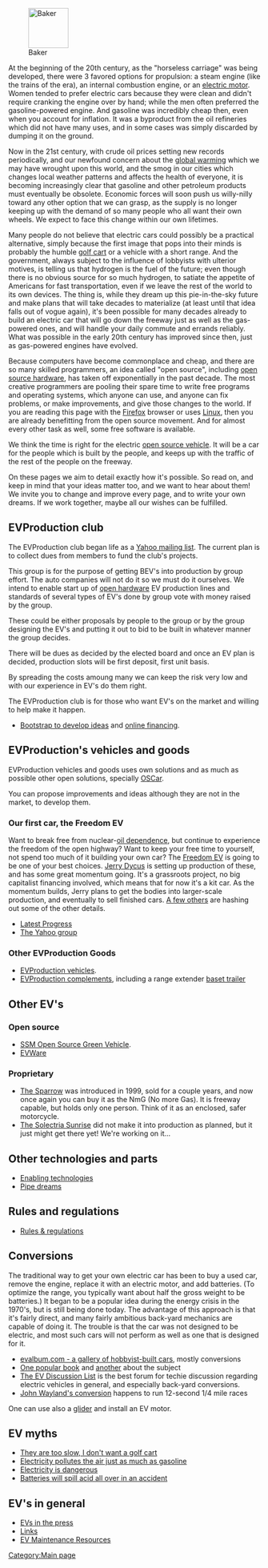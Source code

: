 <center>{{UTC}}</center>
[[Image:Baker-ad1.jpg|right|thumb|80px|Baker]]

At the beginning of the 20th century, as the "horseless carriage" was being developed, there were 3 favored options for propulsion:  a steam engine (like the trains of the era), an internal combustion engine, or an [[electric motor]].  Women tended to prefer electric cars because they were clean and didn't require cranking the engine over by hand; while the men often preferred the gasoline-powered engine.  And gasoline was incredibly cheap then, even when you account for inflation.  It was a byproduct from the oil refineries which did not have many uses, and in some cases was simply discarded by dumping it on the ground.

Now in the 21st century, with crude oil prices setting new records periodically, and our newfound concern about the [[global warming]] which we may have wrought upon this world, and the smog in our cities which changes local weather patterns and affects the health of everyone, it is becoming increasingly clear that gasoline and other petroleum products must eventually be obsolete.  Economic forces will soon push us willy-nilly toward any other option that we can grasp, as the supply is no longer keeping up with the demand of so many people who all want their own wheels.  We expect to face this change within our own lifetimes.

Many people do not believe that electric cars could possibly be a practical alternative, simply because the first image that pops into their minds is probably the humble [[golf cart]] or a vehicle with a short range.  And the government, always subject to the influence of lobbyists with ulterior motives, is telling us that hydrogen is the fuel of the future; even though there is no obvious source for so much hydrogen, to satiate the appetite of Americans for fast transportation, even if we leave the rest of the world to its own devices.  The thing is, while they dream up this pie-in-the-sky future and make plans that will take decades to materialize (at least until that idea falls out of vogue again), it's been possible for many decades already to build an electric car that will go down the freeway just as well as the gas-powered ones, and will handle your daily commute and errands reliably.  What was possible in the early 20th century has improved since then, just as gas-powered engines have evolved.

Because computers have become commonplace and cheap, and there are so many skilled programmers, an idea called "open source", including [[open source hardware]], has taken off exponentially in the past decade.  The most creative programmers are pooling their spare time to write free programs and operating systems, which anyone can use, and anyone can fix problems, or make improvements, and give those changes to the world.  If you are reading this page with the [http://www.mozilla.com/firefox/ Firefox] browser or uses [[wikipedia:Linux|Linux]], then you are already benefitting from the open source movement.  And for almost every other task as well, some free software is available.

We think the time is right for the electric [[open source vehicle]].  It will be a car for the people which is built by the people, and keeps up with the traffic of the rest of the people on the freeway.

On these pages we aim to detail exactly how it's possible.  So read on, and keep in mind that your ideas matter too, and we want to hear about them!  We invite you to change and improve every page, and to write your own dreams.  If we work together, maybe all our wishes can be fulfilled.


== EVProduction club == 

The EVProduction club began life as a [http://groups.yahoo.com/group/EVProduction/ Yahoo mailing list]. The current plan is to collect dues from members to fund the club's projects.

This group is for the purpose of getting BEV's into production by group effort. The auto companies will not do it so we must do it ourselves. We intend to enable start up of [[wikipedia:open hardware|open hardware]] EV production lines and standards of several types of EV's done by group vote with money raised by the group. 

These could be either proposals by people to the group or by the group designing the EV's and putting it out to bid to be built in whatever manner the group decides. 

There will be dues as decided by the elected board and once an EV plan is decided, production slots will be first deposit, first unit basis.

By spreading the costs amoung many we can keep the risk very low and with our experience in EV's do them right.

The EVProduction club is for those who want EV's on the market and willing to help make it happen.

* [http://www.bootstrapaustin.org/wiki/index.php/Welcome_to_the_Bootstrap_Network Bootstrap to develop ideas] and [http://www.bootstrapaustin.org/wiki/index.php/Bootstrap_Online_Financing online financing].

==EVProduction's vehicles and goods ==
EVProduction vehicles and goods uses own solutions and as much as possible other open solutions, specially  [[OSCar]].

You can propose improvements and ideas although they are not in the market, to develop them.

===Our first car, the Freedom EV===

Want to break free from nuclear-[[oil dependence]], but continue to experience the freedom of the open highway?  Want to keep your free time to yourself, not spend too much of it building your own car?  The [[Freedom EV]] is going to be one of your best choices.  [[Jerry Dycus]] is setting up production of these, and has some great momentum going.  It's a grassroots project, no big capitalist financing involved, which means that for now it's a kit car.  As the momentum builds, Jerry plans to get the bodies into larger-scale production, and eventually to sell finished cars.  [[EVProduction:Community Portal|A few others]] are hashing out some of the other details.

*[[Progress Pics|Latest Progress]]
*[http://autos.groups.yahoo.com/group/EVProduction/ The Yahoo group]

===Other EVProduction Goods===

* [[EVProduction vehicles]]. 
* [[EVProduction complements]], including a range extender [[baset trailer]]

==Other EV's==
=== Open source ===
*[http://www.osgv.org/ SSM Open Source Green Vehicle]. 
*[http://www.fastbk.com/EVware/ EVWare]

===Proprietary ===
*[http://www.myersmotors.com/ The Sparrow] was introduced in 1999, sold for a couple years, and now once again you can buy it as the NmG (No more Gas).  It is freeway capable, but holds only one person.  Think of it as an enclosed, safer motorcycle.
*[http://www.austinev.org/evalbum/655.html The Solectria Sunrise] did not make it into production as planned, but it just might get there yet!  We're working on it...

==Other technologies and parts ==
*[[Enabling technologies]]
*[[Pipe dreams]]
==Rules and regulations ==
*[[Rules & regulations]]

==Conversions==
The traditional way to get your own electric car has been to buy a used car, remove the engine, replace it with an electric motor, and add batteries.  (To optimize the range, you typically want about half the gross weight to be batteries.)  It began to be a popular idea during the energy crisis in the 1970's, but is still being done today.  The advantage of this approach is that it's fairly direct, and many fairly ambitious back-yard mechanics are capable of doing it.  The trouble is that the car was not designed to be electric, and most such cars will not perform as well as one that is designed for it.

*[http://evalbum.com evalbum.com - a gallery of hobbyist-built cars], mostly conversions
*[http://www.amazon.com/gp/product/0830642315/qid=1134363859/sr=8-2/ref=pd_bbs_2/103-1555072-2363021?n=507846&s=books&v=glance One popular book] and [http://www.amazon.com/gp/product/1879857944/qid=1134363859/sr=8-1/ref=pd_bbs_1/103-1555072-2363021?n=507846&s=books&v=glance another] about the subject
*[http://www.evdl.org/ The EV Discussion List] is the best forum for techie discussion regarding electric vehicles in general, and especially back-yard conversions.
*[http://www.plasmaboyracing.com/whitezombie.php John Wayland's conversion] happens to run 12-second 1/4 mile races

One can use also a [[glider]] and install an EV motor.

==EV myths==
*[[They are too slow, I don't want a golf cart]]
*[[Electricity pollutes the air just as much as gasoline]]
*[[Electricity is dangerous]]
*[[Batteries will spill acid all over in an accident]]

==EV's in general==
*[[EVs in the press]]
*[[Links]]
*[[EV Maintenance Resources]]

[[Category:Main page]]